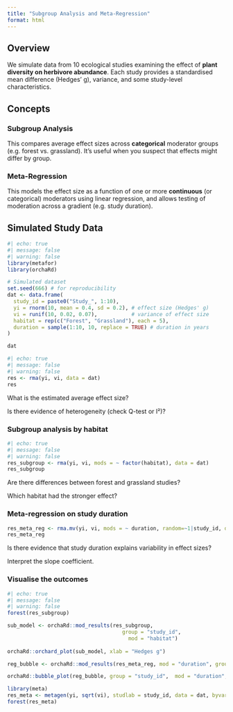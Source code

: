 ```yaml
---
title: "Subgroup Analysis and Meta-Regression"
format: html
---
```


## Overview

We simulate data from 10 ecological studies examining the effect of **plant diversity on herbivore abundance**. Each study provides a standardised mean difference (Hedges' g), variance, and some study-level characteristics.

## Concepts

### Subgroup Analysis

This compares average effect sizes across **categorical** moderator groups (e.g. forest vs. grassland). It’s useful when you suspect that effects might differ by group.

### Meta-Regression

This models the effect size as a function of one or more **continuous** (or categorical) moderators using linear regression, and allows testing of moderation across a gradient (e.g. study duration).

## Simulated Study Data

```r
#| echo: true
#| message: false
#| warning: false
library(metafor)
library(orchaRd)

# Simulated dataset
set.seed(666) # for reproducibility 
dat <- data.frame(
  study_id = paste0("Study_", 1:10),
  yi = rnorm(10, mean = 0.4, sd = 0.2), # effect size (Hedges' g)
  vi = runif(10, 0.02, 0.07),           # variance of effect size
  habitat = rep(c("Forest", "Grassland"), each = 5),
  duration = sample(1:10, 10, replace = TRUE) # duration in years
)

dat
```

```r
#| echo: true
#| message: false
#| warning: false
res <- rma(yi, vi, data = dat)
res
```
What is the estimated average effect size?

Is there evidence of heterogeneity (check Q-test or I²)?

### Subgroup analysis by habitat

```r
#| echo: true
#| message: false
#| warning: false
res_subgroup <- rma(yi, vi, mods = ~ factor(habitat), data = dat)
res_subgroup
```


Are there differences between forest and grassland studies?

Which habitat had the stronger effect?

### Meta-regression on study duration

```r
res_meta_reg <- rma.mv(yi, vi, mods = ~ duration, random=~1|study_id, data = dat)
res_meta_reg
```
Is there evidence that study duration explains variability in effect sizes?

Interpret the slope coefficient.


### Visualise the outcomes

```r
#| echo: true
#| message: false
#| warning: false
forest(res_subgroup) 

sub_model <- orchaRd::mod_results(res_subgroup, 
                                     group = "study_id", 
                                       mod = "habitat")
  
orchaRd::orchard_plot(sub_model, xlab = "Hedges g")

reg_bubble <- orchaRd::mod_results(res_meta_reg, mod = "duration", group = "study_id")

orchaRd::bubble_plot(reg_bubble, group = "study_id",  mod = "duration", xlab = "Years", legend.pos = "top.left")
```


```r
library(meta)
res_meta <- metagen(yi, sqrt(vi), studlab = study_id, data = dat, byvar = habitat)
forest(res_meta)
```






